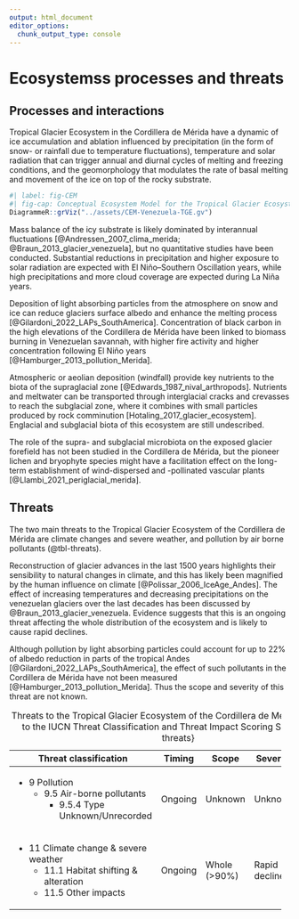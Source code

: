 ```yaml
---
output: html_document
editor_options: 
  chunk_output_type: console
---
```

# Ecosystemss processes and threats

## Processes and interactions

Tropical Glacier Ecosystem in the Cordillera de Mérida have a dynamic of ice accumulation and ablation influenced by precipitation (in the form of snow- or rainfall due to temperature fluctuations), temperature and solar radiation that can trigger annual and diurnal cycles of melting and freezing conditions, and the geomorphology that modulates the rate of basal melting and movement of the ice on top of the rocky substrate.


```r
#| label: fig-CEM
#| fig-cap: Conceptual Ecosystem Model for the Tropical Glacier Ecosystem of the Cordillera de Mérida
DiagrammeR::grViz("../assets/CEM-Venezuela-TGE.gv")
```

Mass balance of the icy substrate is likely dominated by interannual fluctuations [@Andressen_2007_clima_merida; @Braun_2013_glacier_venezuela], but no quantitative studies have been conducted. Substantial reductions in precipitation and higher exposure to solar radiation are expected with El Niño–Southern Oscillation years, while high precipitations and more cloud coverage are expected during La Niña years.

Deposition of light absorbing particles from the atmosphere on snow and ice can reduce glaciers surface albedo and enhance the melting process [@Gilardoni_2022_LAPs_SouthAmerica]. Concentration of black carbon in the high elevations of the Cordillera de Mérida have been linked to biomass burning in Venezuelan savannah, with higher fire activity and higher concentration following El Niño years [@Hamburger_2013_pollution_Merida].

Atmospheric or aeolian deposition (windfall) provide key nutrients to the biota of the supraglacial zone [@Edwards_1987_nival_arthropods]. Nutrients and meltwater can be transported through interglacial cracks and crevasses to reach the subglacial zone, where it combines with small particles produced by rock comminution [Hotaling_2017_glacier_ecosystem].  Englacial and subglacial biota of this ecosystem are still undescribed.

The role of the supra- and subglacial microbiota on the exposed glacier forefield has not been studied in the Cordillera de Mérida, but the pioneer lichen and bryophyte species might have a facilitation effect on the long-term establishment of wind-dispersed and -pollinated vascular plants [@Llambi_2021_periglacial_merida].

## Threats

The two main threats to the Tropical Glacier Ecosystem of the Cordillera de Mérida are climate changes and severe weather, and pollution by air borne pollutants (@tbl-threats).

Reconstruction of glacier advances in the last 1500 years highlights their sensibility to natural changes in climate, and this has likely been magnified by the human influence on climate [@Polissar_2006_IceAge_Andes]. The effect of increasing temperatures and decreasing precipitations  on the venezuelan glaciers over the last decades has been discussed by @Braun_2013_glacier_venezuela. Evidence suggests that this is an ongoing threat affecting the whole distribution of the ecosystem and is likely to cause rapid declines.

Although pollution by light absorbing particles could account for up to 22% of albedo reduction in parts of the tropical Andes [@Gilardoni_2022_LAPs_SouthAmerica], the effect of such pollutants in the Cordillera de Mérida have not been measured [@Hamburger_2013_pollution_Merida]. Thus the scope and severity of this threat are not known.

+-----------------------------------------+---------+--------------+----------------+-------------+
| Threat classification                   | Timing  | Scope        |  Severity      | Score       |
+=========================================+=========+==============+================+=============+
| - 9 Pollution                           | Ongoing | Unknown      | Unknown        | Unknown     |
|   - 9.5 Air-borne pollutants            |         |              |                |             |
|     - 9.5.4 Type Unknown/Unrecorded     |         |              |                |             |
+-----------------------------------------+---------+--------------+----------------+-------------+
| - 11 Climate change & severe weather    | Ongoing | Whole (>90%) | Rapid declines | High Impact |
|   - 11.1 Habitat shifting & alteration  |         |              |                |             |
|   - 11.5 Other impacts                  |         |              |                |             |
+-----------------------------------------+---------+--------------+----------------+-------------+
: Threats to the Tropical Glacier Ecosystem of the Cordillera de Mérida according to the IUCN Threat Classification and Threat Impact Scoring System {#tbl-threats}


